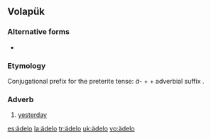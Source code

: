 ==Volapük==

===Alternative forms===
*{{l|vo|aydelo}}

===Etymology===
Conjugational prefix for the preterite tense: ''ä-'' + {{term|del||day|lang=vo}} + adverbial suffix {{term|-o|lang=vo}}.

===Adverb===
{{infl|vo|adverb}}

# [[yesterday]]

[[es:ädelo]]
[[la:ädelo]]
[[tr:ädelo]]
[[uk:ädelo]]
[[vo:ädelo]]